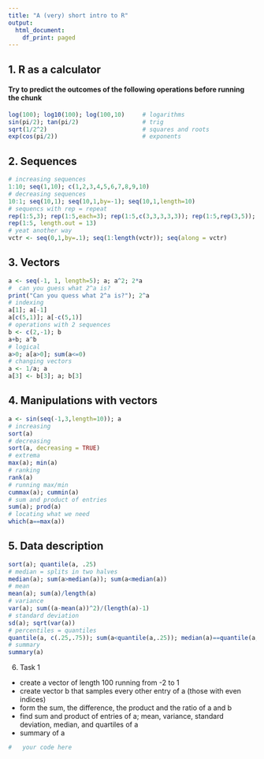 ---
title: "A (very) short intro to R"
output:
  html_document:
    df_print: paged
---

## 1. R as a calculator

#### Try to predict the outcomes of the following operations before running the chunk

```{r}
log(100); log10(100); log(100,10)     # logarithms
sin(pi/2); tan(pi/2)                  # trig
sqrt(1/2^2)                           # squares and roots
exp(cos(pi/2))                        # exponents
```

## 2. Sequences

```{r}
# increasing sequences
1:10; seq(1,10); c(1,2,3,4,5,6,7,8,9,10)       
# decreasing sequences
10:1; seq(10,1); seq(10,1,by=-1); seq(10,1,length=10)                        
# sequencs with rep = repeat
rep(1:5,3); rep(1:5,each=3); rep(1:5,c(3,3,3,3,3)); rep(1:5,rep(3,5));
rep(1:5, length.out = 13)
# yeat another way
vctr <- seq(0,1,by=.1); seq(1:length(vctr)); seq(along = vctr)
```

## 3. Vectors

```{r}
a <- seq(-1, 1, length=5); a; a^2; 2*a
#  can you guess what 2^a is?
print("Can you quess what 2^a is?"); 2^a
# indexing
a[1]; a[-1]
a[c(5,1)]; a[-c(5,1)]
# operations with 2 sequences
b <- c(2,-1); b
a+b; a^b
# logical 
a>0; a[a>0]; sum(a<=0)
# changing vectors
a <- 1/a; a
a[3] <- b[3]; a; b[3]
```

## 4. Manipulations with vectors

```{r}
a <- sin(seq(-1,3,length=10)); a
# increasing
sort(a)
# decreasing
sort(a, decreasing = TRUE)
# extrema 
max(a); min(a)
# ranking
rank(a)
# running max/min
cummax(a); cummin(a)
# sum and product of entries
sum(a); prod(a)
# locating what we need
which(a==max(a))
```

## 5. Data description

```{r}
sort(a); quantile(a, .25)
# median = splits in two halves
median(a); sum(a>median(a)); sum(a<median(a))
# mean
mean(a); sum(a)/length(a)
# variance
var(a); sum((a-mean(a))^2)/(length(a)-1)
# standard deviation
sd(a); sqrt(var(a))
# percentiles = quantiles
quantile(a, c(.25,.75)); sum(a<quantile(a,.25)); median(a)==quantile(a,.5)
# summary
summary(a)
```

6) Task 1

- create a vector of length 100 running from -2 to 1
- create vector b that samples every other entry of a (those with even indices)
- form the sum, the difference, the product and the ratio of a and b
- find sum and product of entries of a; mean, variance, standard deviation, median, and quartiles of a
- summary of a

```{r}
#   your code here

```

